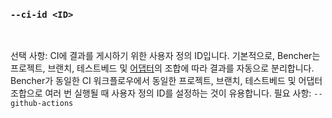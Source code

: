 ### `--ci-id <ID>`

<br />

선택 사항: CI에 결과를 게시하기 위한 사용자 정의 ID입니다. 기본적으로, Bencher는 프로젝트, 브랜치, 테스트베드 및 [어댑터](/ko/docs/explanation/adapters/)의 조합에 따라 결과를 자동으로 분리합니다. Bencher가 동일한 CI 워크플로우에서 동일한 프로젝트, 브랜치, 테스트베드 및 어댑터 조합으로 여러 번 실행될 때 사용자 정의 ID를 설정하는 것이 유용합니다. 필요 사항: `--github-actions`